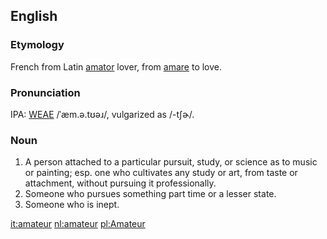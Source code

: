 ==English==
===Etymology===
French from Latin [[amator]] lover, from [[amare]] to love.

===Pronunciation===
IPA: [[WEAE]] /ˈæm.ə.tʊəɹ/, vulgarized as /-tʃɚ/.

===Noun===
# A person attached to a particular pursuit, study, or science  as to music or painting; esp. one who cultivates any study or art, from taste or attachment, without pursuing it professionally.
# Someone who pursues something part time or a lesser state.
# Someone who is inept.

[[it:amateur]]
[[nl:amateur]]
[[pl:Amateur]]
